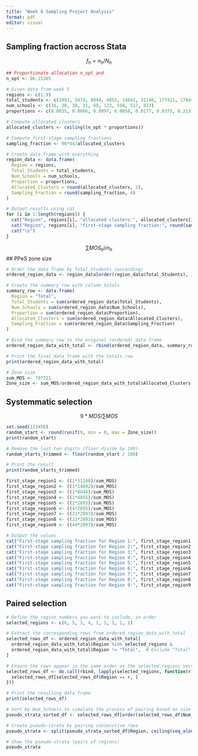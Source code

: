 ---
title: "Week 8 Sampling Project Analysis"
format: pdf
editor: visual
---

## Sampling fraction accross Stata 
$$
f_h = n_h/N_h
$$

```{r}
## Proportionate allocation n_opt and 
n_opt <- 96.15385  

# Given data from week 5
regions <- c(1:9)
total_students <- c(2893, 5474, 8044, 4855, 14692, 31140, 177421, 178447, 374755)
num_schools <- c(16, 30, 30, 31, 69, 123, 598, 517, 923)
proportions <- c(0.0035, 0.0066, 0.0097, 0.0058, 0.0177, 0.0375, 0.2137, 0.2150, 0.4514)

# Compute allocated clusters
allocated_clusters <- ceiling((n_opt * proportions))

# Compute first-stage sampling fractions
sampling_fraction <- 96*44/allocated_clusters

# Create data frame with everything
region_data <- data.frame(
  Region = regions,
  Total_Students = total_students,
  Num_Schools = num_schools,
  Proportion = proportions,
  Allocated_Clusters = round(allocated_clusters, 2),
  Sampling_Fraction = round(sampling_fraction, 4)
)

# Output results using cat
for (i in 1:length(regions)) {
  cat("Region", regions[i], "allocated clusters:", allocated_clusters[i], "\n")
  cat("Region", regions[i], "first-stage sampling fraction:", round(sampling_fraction[i], 4), "\n")
  cat("\n")
}
```
$$
\sum MOS_hi/n_h
$$
## PPeS zone size
```{r}
# Order the data frame by Total_Students (ascending)
ordered_region_data <- region_data[order(region_data$Total_Students), ]

# Create the summary row with column totals
summary_row <- data.frame(
  Region = "Total",
  Total_Students = sum(ordered_region_data$Total_Students),
  Num_Schools = sum(ordered_region_data$Num_Schools),
  Proportion = sum(ordered_region_data$Proportion),
  Allocated_Clusters = sum(ordered_region_data$Allocated_Clusters),
  Sampling_Fraction = sum(ordered_region_data$Sampling_Fraction)
)

# Bind the summary row to the original (ordered) data frame
ordered_region_data_with_total <- rbind(ordered_region_data, summary_row)

# Print the final data frame with the totals row
print(ordered_region_data_with_total)

# Zone size 
sum_MOS <- 797721
Zone_size <- sum_MOS/ordered_region_data_with_total$Allocated_Clusters ## is this correct I am unsure about the denominator, I am unsure if it is this or number of schools 


```

## Systemmatic selection 
$$
9 * MOS / \sum MOS
$$
```{r}
set.seed(123456) 
random_start <- round(runif(9, min = 0, max = Zone_size))
print(random_start)

# Remove the last two digits (floor divide by 100)
random_starts_trimmed <- floor(random_start / 100)

# Print the result
print(random_starts_trimmed)

first_stage_region1 <- ((1*31140)/sum_MOS) 
first_stage_region2 <- ((1*14692)/sum_MOS)
first_stage_region3 <- ((1*8044)/sum_MOS)
first_stage_region4 <- ((1*4855)/sum_MOS)
first_stage_region5 <- ((2*2893)/sum_MOS)
first_stage_region6 <- ((4*2893)/sum_MOS)
first_stage_region7 <- ((21*2893)/sum_MOS)
first_stage_region8 <- ((21*2893)/sum_MOS)
first_stage_region9 <- ((44*2893)/sum_MOS)

# Output the values
cat("First-stage sampling fraction for Region 1:", first_stage_region1, "\n")
cat("First-stage sampling fraction for Region 2:", first_stage_region2, "\n")
cat("First-stage sampling fraction for Region 3:", first_stage_region3, "\n")
cat("First-stage sampling fraction for Region 4:", first_stage_region4, "\n")
cat("First-stage sampling fraction for Region 5:", first_stage_region5, "\n")
cat("First-stage sampling fraction for Region 6:", first_stage_region6, "\n")
cat("First-stage sampling fraction for Region 7:", first_stage_region7, "\n")
cat("First-stage sampling fraction for Region 8:", first_stage_region8, "\n")
cat("First-stage sampling fraction for Region 9:", first_stage_region9, "\n")
```

## Paired selection
```{r}
# Define the region numbers you want to include, in order
selected_regions <- c(6, 5, 3, 4, 1, 1, 1, 1, 1)

# Extract the corresponding rows from ordered_region_data_with_total
selected_rows_df <- ordered_region_data_with_total[
  ordered_region_data_with_total$Region %in% selected_regions & 
  ordered_region_data_with_total$Region != "Total",  # Exclude "Total" row
]

# Ensure the rows appear in the same order as the selected_regions vector
selected_rows_df <- do.call(rbind, lapply(selected_regions, function(r) {
  selected_rows_df[selected_rows_df$Region == r, ]
}))

# Print the resulting data frame
print(selected_rows_df)

```

```{r}
# Sort by Num_Schools to simulate the process of pairing based on size
pseudo_strata_sorted_df <- selected_rows_df[order(selected_rows_df$Num_Schools), ]

# Create pseudo-strata by pairing consecutive rows
pseudo_strata <- split(pseudo_strata_sorted_df$Region, ceiling(seq_along(pseudo_strata_sorted_df$Region) / 2))

# Show the pseudo-strata (pairs of regions)
pseudo_strata

```
